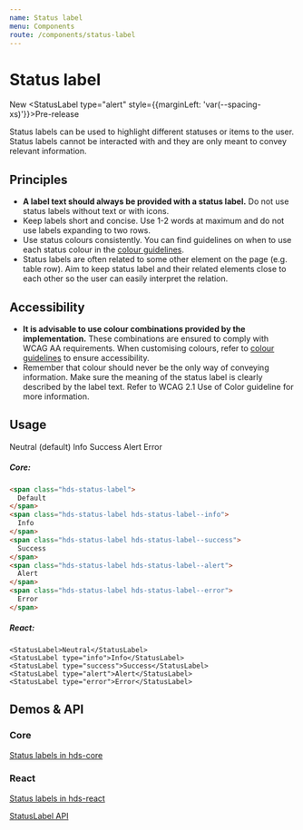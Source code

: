 ```yaml
---
name: Status label
menu: Components
route: /components/status-label
---
```




# Status label

<StatusLabel>New</StatusLabel> 
<StatusLabel type="alert" style={{marginLeft: 'var(--spacing-xs)'}}>Pre-release</StatusLabel> 

<LargeParagraph>
  Status labels can be used to highlight different statuses or items to the user. Status labels cannot be interacted with and they are only meant to convey relevant information.
</LargeParagraph>

## Principles

- **A label text should always be provided with a status label.** Do not use status labels without text or with icons.
- Keep labels short and concise. Use 1-2 words at maximum and do not use labels expanding to two rows.
- Use status colours consistently. You can find guidelines on when to use each status colour in the [colour guidelines](/design-tokens/colour#ui-colours "UI colours").
- Status labels are often related to some other element on the page (e.g. table row). Aim to keep status label and their related elements close to each other so the user can easily interpret the relation.

## Accessibility

- **It is advisable to use colour combinations provided by the implementation.** These combinations are ensured to comply with WCAG AA requirements. When customising colours, refer to [colour guidelines](/design-tokens/colour "Colour") to ensure accessibility.
- Remember that colour should never be the only way of conveying information. Make sure the meaning of the status label is clearly described by the label text. Refer to <Link href="https://www.w3.org/WAI/WCAG21/Understanding/use-of-color.html" external>WCAG 2.1 Use of Color guideline</Link> for more information.

## Usage

<Playground>
    <StatusLabel>Neutral (default)</StatusLabel>
    <StatusLabel type="info" style={{marginLeft: 'var(--spacing-s)'}}>Info</StatusLabel>
    <StatusLabel type="success" style={{marginLeft: 'var(--spacing-s)'}}>Success</StatusLabel>
    <StatusLabel type="alert" style={{marginLeft: 'var(--spacing-s)'}}>Alert</StatusLabel>
    <StatusLabel type="error" style={{marginLeft: 'var(--spacing-s)'}}>Error</StatusLabel>
</Playground>

##### Core:
```html
<span class="hds-status-label">
  Default
</span>
<span class="hds-status-label hds-status-label--info">
  Info
</span>
<span class="hds-status-label hds-status-label--success">
  Success
</span>
<span class="hds-status-label hds-status-label--alert">
  Alert
</span>
<span class="hds-status-label hds-status-label--error">
  Error
</span>
```

##### React:
```tsx
<StatusLabel>Neutral</StatusLabel>
<StatusLabel type="info">Info</StatusLabel>
<StatusLabel type="success">Success</StatusLabel>
<StatusLabel type="alert">Alert</StatusLabel>
<StatusLabel type="error">Error</StatusLabel>
```

## Demos & API

### Core

[Status labels in hds-core](/storybook/core/?path=/story/status-label--default)

### React

[Status labels in hds-react](/storybook/react/?path=/story/components-status-label--neutral)

[StatusLabel API](/storybook/react/?path=/docs/components-status-label--neutral)
